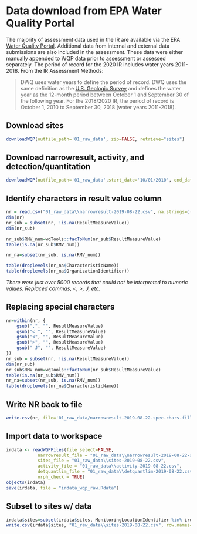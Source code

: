 # Data download from EPA Water Quality Portal
The majority of assessment data used in the IR are available via the EPA [Water Quality Portal](https://www.waterqualitydata.us/]). Additional data from 
internal and external data submissions are also included in the assessment. These data were either manually appended to WQP data prior to assessment or 
assessed separately. The period of record for the 2020 IR includes water years 2011-2018. From the IR Assessment Methods:

> DWQ uses water years to define the period of record. DWQ uses the same definition as the [U.S. Geologic Survey](https://water.usgs.gov/nwc/explain_data.html) and defines the water year as the 12-month period between October 1 and September 30 of the following year. For the 2018/2020 IR, the period of record is October 1, 2010 to September 30, 2018 (water years 2011-2018).


## Download sites
```r
downloadWQP(outfile_path='01_raw_data', zip=FALSE, retrieve="sites")
```
## Download narrowresult, activity, and detection/quantitation
```r
downloadWQP(outfile_path='01_raw_data',start_date='10/01/2010', end_date='09/30/2018', zip=TRUE, unzip=TRUE, retrieve=c("narrowresult", "activity", "detquantlim"))
```

## Identify characters in result value column
```r
nr = read.csv("01_raw_data\\narrowresult-2019-08-22.csv", na.strings=c("NA", ""))
dim(nr)
nr_sub = subset(nr, !is.na(ResultMeasureValue))
dim(nr_sub)

nr_sub$RMV_num=wqTools::facToNum(nr_sub$ResultMeasureValue)
table(is.na(nr_sub$RMV_num))

nr_na=subset(nr_sub, is.na(RMV_num))

table(droplevels(nr_na$CharacteristicName))
table(droplevels(nr_na$OrganizationIdentifier))
```

*There were just over 5000 records that could not be interpreted to numeric values. Replaced commas, <, >, J, etc.*

## Replacing special characters
```r
nr=within(nr, {
	gsub(",", "", ResultMeasureValue)
	gsub("< ", "", ResultMeasureValue)
	gsub("<", "", ResultMeasureValue)
	gsub(">", "", ResultMeasureValue)
	gsub(" J", "", ResultMeasureValue)
})
nr_sub = subset(nr, !is.na(ResultMeasureValue))
dim(nr_sub)
nr_sub$RMV_num=wqTools::facToNum(nr_sub$ResultMeasureValue)
table(is.na(nr_sub$RMV_num))
nr_na=subset(nr_sub, is.na(RMV_num))
table(droplevels(nr_na$CharacteristicName))
```

## Write NR back to file
```r
write.csv(nr, file='01_raw_data/narrowresult-2019-08-22-spec-chars-filled.csv', row.names=F)
```


## Import data to workspace
```r
irdata <- readWQPFiles(file_select=FALSE,
            narrowresult_file = "01_raw_data\\narrowresult-2019-08-22-spec-chars-filled.csv",
            sites_file = "01_raw_data\\sites-2019-08-22.csv",
            activity_file = "01_raw_data\\activity-2019-08-22.csv",
            detquantlim_file = "01_raw_data\\detquantlim-2019-08-22.csv",
            orph_check = TRUE)
objects(irdata)
save(irdata, file = "irdata_wqp_raw.Rdata")
```

## Subset to sites w/ data
```r
irdata$sites=subset(irdata$sites, MonitoringLocationIdentifier %in% irdata$merged_results$MonitoringLocationIdentifier)
write.csv(irdata$sites, "01_raw_data\\sites-2019-08-22.csv", row.names=F)
```

